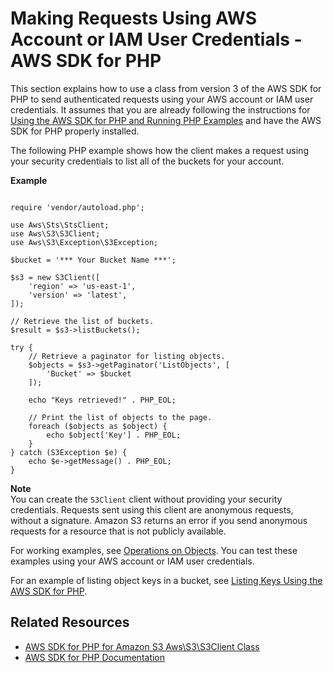 # Making Requests Using AWS Account or IAM User Credentials \- AWS SDK for PHP<a name="AuthUsingAcctOrUserCredPHP3"></a>

This section explains how to use a class from version 3 of the AWS SDK for PHP to send authenticated requests using your AWS account or IAM user credentials\. It assumes that you are already following the instructions for [Using the AWS SDK for PHP and Running PHP Examples](UsingTheMPphpAPI.mdx) and have the AWS SDK for PHP properly installed\. 

The following PHP example shows how the client makes a request using your security credentials to list all of the buckets for your account\. 

**Example**  

```
 
require 'vendor/autoload.php';

use Aws\Sts\StsClient;
use Aws\S3\S3Client;
use Aws\S3\Exception\S3Exception;

$bucket = '*** Your Bucket Name ***';

$s3 = new S3Client([
    'region' => 'us-east-1',
    'version' => 'latest',
]);

// Retrieve the list of buckets.
$result = $s3->listBuckets();

try {
    // Retrieve a paginator for listing objects.
    $objects = $s3->getPaginator('ListObjects', [
        'Bucket' => $bucket
    ]);

    echo "Keys retrieved!" . PHP_EOL;
    
    // Print the list of objects to the page.
    foreach ($objects as $object) {
        echo $object['Key'] . PHP_EOL;
    }
} catch (S3Exception $e) {
    echo $e->getMessage() . PHP_EOL;
}
```

**Note**  
You can create the `S3Client` client without providing your security credentials\. Requests sent using this client are anonymous requests, without a signature\. Amazon S3 returns an error if you send anonymous requests for a resource that is not publicly available\. 

For working examples, see [Operations on Objects](ObjectOperations.mdx)\. You can test these examples using your AWS account or IAM user credentials\. 

For an example of listing object keys in a bucket, see [Listing Keys Using the AWS SDK for PHP](ListingObjectKeysUsingPHP.mdx)\. 

## Related Resources<a name="RelatedResources-AuthUsingAcctOrUserCredPHP3-related-resources"></a>
+ [ AWS SDK for PHP for Amazon S3 Aws\\S3\\S3Client Class](https://docs.aws.amazon.com/aws-sdk-php/v3/api/class-Aws.S3.S3Client.html) 
+ [AWS SDK for PHP Documentation](http://aws.amazon.com/documentation/sdk-for-php/)